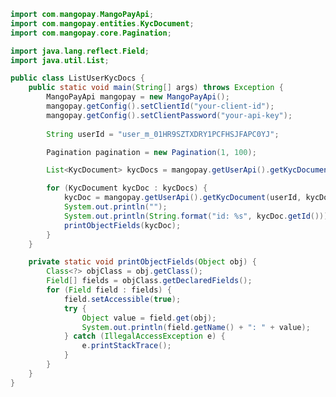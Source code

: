   
```java Java  
import com.mangopay.MangoPayApi;
import com.mangopay.entities.KycDocument;
import com.mangopay.core.Pagination;

import java.lang.reflect.Field;
import java.util.List;

public class ListUserKycDocs {
    public static void main(String[] args) throws Exception {
        MangoPayApi mangopay = new MangoPayApi();
        mangopay.getConfig().setClientId("your-client-id");
        mangopay.getConfig().setClientPassword("your-api-key");
        
        String userId = "user_m_01HR9SZTXDRY1PCFHSJFAPC0YJ";

        Pagination pagination = new Pagination(1, 100);

        List<KycDocument> kycDocs = mangopay.getUserApi().getKycDocuments(userId, pagination, null);

        for (KycDocument kycDoc : kycDocs) {
            kycDoc = mangopay.getUserApi().getKycDocument(userId, kycDoc.getId());
            System.out.println("");
            System.out.println(String.format("id: %s", kycDoc.getId()));
            printObjectFields(kycDoc);
        }
    }

    private static void printObjectFields(Object obj) {
        Class<?> objClass = obj.getClass();
        Field[] fields = objClass.getDeclaredFields();
        for (Field field : fields) {
            field.setAccessible(true);
            try {
                Object value = field.get(obj);
                System.out.println(field.getName() + ": " + value);
            } catch (IllegalAccessException e) {
                e.printStackTrace();
            }
        }
    }
}  
```